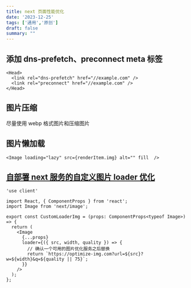 ```yaml
---
title: next 页面性能优化
date: '2023-12-25'
tags: ['通用','原创']
draft: false
summary: ""
---
```


<TOCInlineWithSticky toc={props.toc} />

## 添加 dns-prefetch、preconnect meta 标签

```tsx
<Head>
  <link rel="dns-prefetch" href="//example.com" />
  <link rel="preconnect" href="//example.com" />
</Head>
```

## 图片压缩

尽量使用 webp 格式图片和压缩图片

## 图片懒加载

```tsx
<Image loading="lazy" src={renderItem.img} alt="" fill  />
```

## [自部署 next 服务的自定义图片 loader 优化](https://nextjs.org/docs/app/api-reference/components/image#loader)

```tsx
'use client'

import React, { ComponentProps } from 'react';
import Image from 'next/image';

export const CustomLoaderImg = (props: ComponentProps<typeof Image>) => {
  return (
    <Image
      {...props}
      loader={({ src, width, quality }) => {
        // 确认一个可用的图片优化服务之后替换
        return `https://optimize-img.com?url=${src}?w=${width}&q=${quality || 75}`;
      }}
    />
  );
};
```